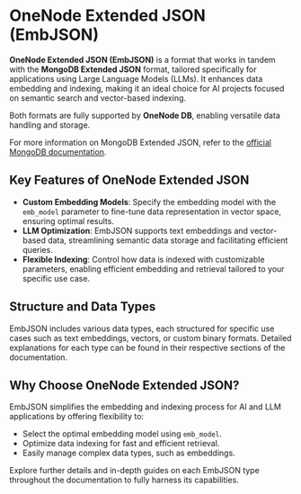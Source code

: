# OneNode Extended JSON (EmbJSON)

**OneNode Extended JSON (EmbJSON)** is a format that works in tandem with the **MongoDB Extended JSON** format, tailored specifically for applications using Large Language Models (LLMs). It enhances data embedding and indexing, making it an ideal choice for AI projects focused on semantic search and vector-based indexing.

Both formats are fully supported by **OneNode DB**, enabling versatile data handling and storage.

For more information on MongoDB Extended JSON, refer to the [official MongoDB documentation](https://www.mongodb.com/docs/).

## Key Features of OneNode Extended JSON

- **Custom Embedding Models**: Specify the embedding model with the `emb_model` parameter to fine-tune data representation in vector space, ensuring optimal results.
- **LLM Optimization**: EmbJSON supports text embeddings and vector-based data, streamlining semantic data storage and facilitating efficient queries.
- **Flexible Indexing**: Control how data is indexed with customizable parameters, enabling efficient embedding and retrieval tailored to your specific use case.

## Structure and Data Types

EmbJSON includes various data types, each structured for specific use cases such as text embeddings, vectors, or custom binary formats. Detailed explanations for each type can be found in their respective sections of the documentation.

## Why Choose OneNode Extended JSON?

EmbJSON simplifies the embedding and indexing process for AI and LLM applications by offering flexibility to:

- Select the optimal embedding model using `emb_model`.
- Optimize data indexing for fast and efficient retrieval.
- Easily manage complex data types, such as embeddings.

Explore further details and in-depth guides on each EmbJSON type throughout the documentation to fully harness its capabilities.